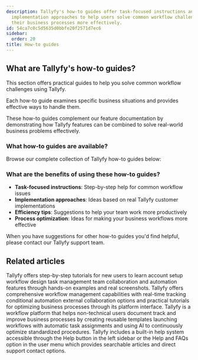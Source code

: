 ```yaml
---
description: Tallyfy's how-to guides offer task-focused instructions and real-world
  implementation approaches to help users solve common workflow challenges and optimize
  their business processes more effectively.
id: 54ca7c0c5d5635d0bbfe20f2571d7ec6
sidebar:
  order: 20
title: How-to guides
---
```


## What are Tallyfy's how-to guides?

This section offers practical guides to help you solve common workflow challenges using Tallyfy.

Each how-to guide examines specific business situations and provides effective ways to handle them.

These how-to guides complement our feature documentation by demonstrating how Tallyfy features can be combined to solve real-world business problems effectively.

### What how-to guides are available?

Browse our complete collection of Tallyfy how-to guides below:


<PageTree />

### What are the benefits of using these how-to guides?

- **Task-focused instructions**: Step-by-step help for common workflow issues
- **Implementation approaches**: Ideas based on real Tallyfy customer implementations
- **Efficiency tips**: Suggestions to help your team work more productively
- **Process optimization**: Ideas for making your business workflows more effective

When you have suggestions for other how-to guides you'd find helpful, please contact our Tallyfy support team.


## Related articles
<CardGrid>
<LinkTitleCard header="<b>Pro > Getting started</b>" href="/products/pro/tutorials/" > Tallyfy offers step-by-step tutorials for new users to learn account setup workflow design task management team collaboration and automation features through hands-on examples and real screenshots. </LinkTitleCard>
<LinkTitleCard header="<b>Tutorials > Key features</b>" href="/products/pro/tutorials/features/" > Tallyfy offers comprehensive workflow management capabilities with real-time tracking conditional automation external collaboration options and practical tutorials for optimizing business processes through its platform interface. </LinkTitleCard>
<LinkTitleCard header="<b>Introduction</b>" href="/products/pro/" > Tallyfy is a workflow platform that helps non-technical users document track and improve business processes by creating reusable templates launching workflows with automatic task assignments and using AI to continuously optimize standardized procedures. </LinkTitleCard>
<LinkTitleCard header="<b>Support > In-app user guide</b>" href="/products/pro/miscellaneous/support/how-to-access-the-tallyfy-user-guide/" > Tallyfy includes a built-in help system accessible through the Help button in the left sidebar or the Help and FAQs option in the user menu which provides searchable articles and direct support contact options. </LinkTitleCard>
</CardGrid>